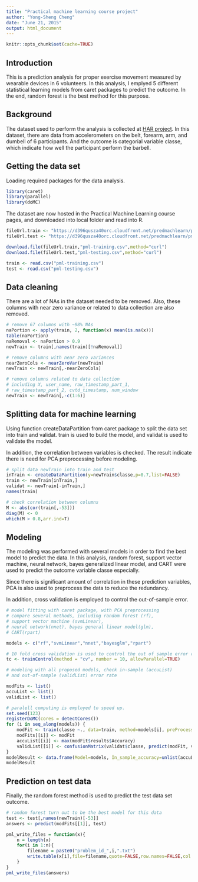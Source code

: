 ```yaml
---
title: "Practical machine learning course project"
author: "Yong-Sheng Cheng"
date: "June 21, 2015"
output: html_document
---
```

```r
knitr::opts_chunk$set(cache=TRUE)
```

## Introduction

This is a prediction analysis for proper exercise movement measured by wearable devices in 6 volunteers. In this analysis, I emplyed 5 different statistical learning models from caret packages to predict the outcome. In the end, random forest is the best method for this purpose.

## Background

The dataset used to perform the analysis is collected at [HAR project](http://groupware.les.inf.puc-rio.br/har). In this dataset, there are data from accelerometers on the belt, forearm, arm, and dumbell of 6 participants. And the outcome is categorial variable classe, which indicate how well the participant perform the barbell.

## Getting the data set 

Loading required packages for the data analysis.

```r
library(caret)
library(parallel)
library(doMC)
```

The dataset are now hosted in the Practical Machine Learning course pages, and downloaded into local folder and read into R.

```r
fileUrl.train <- "https://d396qusza40orc.cloudfront.net/predmachlearn/pml-training.csv"
fileUrl.test <- "https://d396qusza40orc.cloudfront.net/predmachlearn/pml-testing.csv"

download.file(fileUrl.train,"pml-training.csv",method="curl")
download.file(fileUrl.test,"pml-testing.csv",method="curl")

train <- read.csv("pml-training.csv")
test <- read.csv("pml-testing.csv")
```

## Data cleaning

There are a lot of NAs in the dataset needed to be removed. Also, these columns with near zero variance or related to data collection are also removed.

```r
# remove 67 columns with ~98% NAs
naPortion <- apply(train, 2, function(x) mean(is.na(x)))
table(naPortion)
naRemoval <- naPortion > 0.9
newTrain <- train[,names(train)[!naRemoval]]

# remove columns with near zero variances
nearZeroCols <- nearZeroVar(newTrain)
newTrain <- newTrain[,-nearZeroCols]

# remove columns related to data collection
# including X, user_name, raw_timestamp_part_1,  
# raw_timestamp_part_2, cvtd_timestamp, num_window
newTrain <- newTrain[,-c(1:6)]
```

## Splitting data for machine learning

Using function createDataPartition from caret package to split the data set into train and validat. train is used to build the model, and validat is used to validate the model.

In addition, the correlation between variables is checked. The result indicate there is need for PCA preprocessing before modeling.

```r
# split data newTrain into train and test
inTrain <- createDataPartition(y=newTrain$classe,p=0.7,list=FALSE)
train <- newTrain[inTrain,]
validat <- newTrain[-inTrain,]
names(train)

# check correlation between columns
M <- abs(cor(train[,-53]))
diag(M) <- 0
which(M > 0.8,arr.ind=T)
```

## Modeling

The modeling was performed with several models in order to find the best model to predict the data. In this analysis, random forest, support vector machine, neural network, bayes generalized linear model, and CART were used to predict the outcome variable classe especially.

Since there is significant amount of correlation in these prediction variables, PCA is also used to preprocess the data to reduce the redundancy.

In addition, cross validation is employed to control the out-of-sample error.

```r
# model fitting with caret package, with PCA preprocessing
# compare several methods, including random forest (rf), 
# support vector machine (svmLinear),
# neural network(nnet), bayes general linear model(glm),
# CART(rpart)

models <- c("rf","svmLinear","nnet","bayesglm","rpart")

# 10 fold cross validation is used to control the out of sample error rate
tc <- trainControl(method = "cv", number = 10, allowParallel=TRUE)

# modeling with all proposed models, check in-sample (accuList) 
# and out-of-sample (validList) error rate

modFits <- list()
accuList <- list()
validList <- list()

# paralell computing is employed to speed up.
set.seed(123)
registerDoMC(cores = detectCores())
for (i in seq_along(models)) {
    modFit <- train(classe ~., data=train, method=models[i], preProcess="pca", trControl = tc)
    modFits[[i]] <- modFit
    accuList[[i]] <- max(modFit$results$Accuracy)
    validList[[i]] <- confusionMatrix(validat$classe, predict(modFit, validat))$overall[1]
}
modelResult <- data.frame(Model=models, In_sample_accuracy=unlist(accuList), Out_sample_accuracy=unlist(validList))
modelResult
```

## Prediction on test data

Finally, the random forest method is used to predict the test data set outcome.

```r
# random forest turn out to be the best model for this data
test <- test[,names(newTrain)[-53]]
answers <- predict(modFits[[1]], test)

pml_write_files = function(x){
    n = length(x)
    for(i in 1:n){
        filename = paste0("problem_id_",i,".txt")
        write.table(x[i],file=filename,quote=FALSE,row.names=FALSE,col.names=FALSE)
    }
}
pml_write_files(answers)
```
